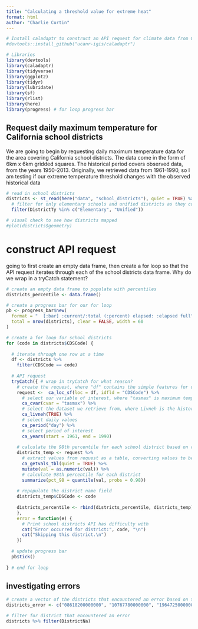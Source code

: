 ```yaml
---
title: "Calculating a threshold value for extreme heat"
format: html
author: "Charlie Curtin"
---
```


```r
# Install caladaptr to construct an API request for climate data from Cal-Adapt
#devtools::install_github("ucanr-igis/caladaptr")

# Libraries
library(devtools)
library(caladaptr)
library(tidyverse)
library(ggplot2)
library(tidyr)
library(lubridate)
library(sf)
library(rlist)
library(here)
library(progress) # for loop progress bar
```

## Request daily maximum temperature for California school districts

We are going to begin by requesting daily maximum temperature data for the area covering California school districts. The data come in the form of 6km x 6km gridded squares. The historical period covers observed data, from the years 1950-2013. Originally, we retrieved data from 1961-1990, so I am testing if our extreme temperature threshold changes with the observed historical data

```r
# read in school districts
districts <- st_read(here("data", "school_districts"), quiet = TRUE) %>% 
  # filter for only elementary schools and unified districts as they cover the entirety of the state
  filter(DistrictTy %in% c("Elementary", "Unified"))

# visual check to see how districts mapped
#plot(districts$geometry)
```

# construct API request

going to first create an empty data frame, then create a for loop so that the API request iterates through each of the school districts data frame. Why do we wrap in a tryCatch statement?
```r
# create an empty data frame to populate with percentiles
districts_percentile <- data.frame()

# create a progress bar for our for loop
pb <- progress_bar$new(
  format = "  [:bar] :current/:total (:percent) elapsed: :elapsed full",
  total = nrow(districts), clear = FALSE, width = 60
)

# create a for loop for school districts
for (code in districts$CDSCode) {
   
  # iterate through one row at a time
  df <- districts %>% 
    filter(CDSCode == code)
  
  # API request
  tryCatch({ # wrap in tryCatch for what reason?
    # create the request, where "df" contains the simple features for our locations, and we use "CDSCode" as the unique identifier
    request <-  ca_loc_sf(loc = df, idfld = "CDSCode") %>% 
      # select our variable of interest, where "tasmax" is maximum temperature
      ca_cvar(cvar = "tasmax") %>% 
      # select the dataset we retrieve from, where Livneh is the historical climate observations
      ca_livneh(TRUE) %>% 
      # select daily values
      ca_period("day") %>% 
      # select period of interest
      ca_years(start = 1961, end = 1990)
    
    # calculate the 98th percentile for each school district based on retrieved data
    districts_temp <- request %>% 
      # extract values from request as a table, converting values to be numeric
      ca_getvals_tbl(quiet = TRUE) %>%
      mutate(val = as.numeric(val)) %>% 
      # calculate 98th percentile for each district
      summarize(pct_98 = quantile(val, probs = 0.98))
    
    # repopulate the district name field
    districts_temp$CDSCode <- code
    
    districts_percentile <- rbind(districts_percentile, districts_temp)
    },
    error = function(e) {
      # Print school districts API has difficulty with
      cat("Error occurred for district:", code, "\n")
      cat("Skipping this district.\n")
    })
  
  # update progress bar
  pb$tick()
  
} # end for loop
```

## investigating errors
```r
# create a vector of the districts that encountered an error based on the for loop output
districts_error <- c("08618200000000", "10767780000000", "19647250000000", "23655730000000", "27751500000000", "40687260000000", "40754650000000", "41688660000000", "41688900000000", "41690130000000", "41690390000000", "41690700000000", "49707630000000")

# filter for district that encountered an error
districts %>% filter(DistrictNa)
```

